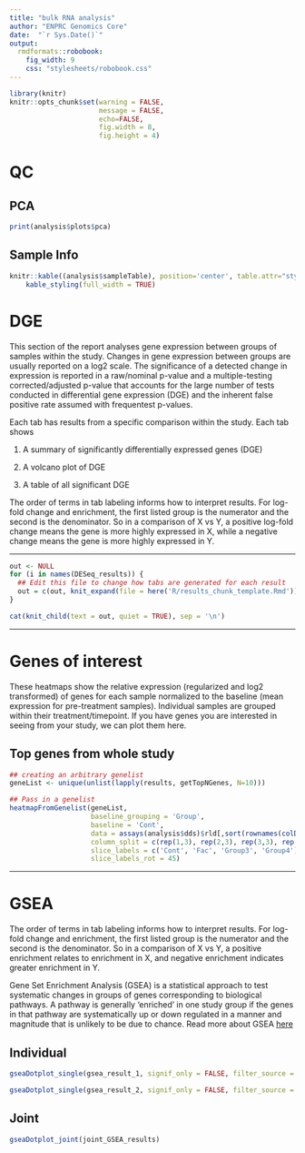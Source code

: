 ```yaml
---
title: "bulk RNA analysis"
author: "ENPRC Genomics Core"
date:  "`r Sys.Date()`"
output: 
  rmdformats::robobook:
    fig_width: 9
    css: "stylesheets/robobook.css"
---
```


```r
library(knitr)
knitr::opts_chunk$set(warning = FALSE,
                      message = FALSE, 
                      echo=FALSE, 
                      fig.width = 8, 
                      fig.height = 4)
```

# QC {.tabset}

<!-- QC images can be accessed from the analysis$plots slot -->

## PCA

```r
print(analysis$plots$pca)
```

## Sample Info

```r
knitr::kable((analysis$sampleTable), position='center', table.attr="style='width:100%;'", format='html') %>%
    kable_styling(full_width = TRUE)
```

# DGE {.tabset}

This section of the report analyses gene expression between groups of samples within the study. Changes in gene expression between groups are usually reported on a log2 scale. The significance of a detected change in expression is reported in a raw/nominal p-value and a multiple-testing corrected/adjusted p-value that accounts for the large number of tests conducted in differential gene expression (DGE) and the inherent false positive rate assumed with frequentest p-values.

Each tab has results from a specific comparison within the study. Each tab shows 

1. A summary of significantly differentially expressed genes (DGE)

2. A volcano plot of DGE

3. A table of all significant DGE

The order of terms in tab labeling informs how to interpret results. For log-fold change and enrichment, the first listed group is the numerator and the second is the denominator. So in a comparison of X vs Y, a positive log-fold change means the gene is more highly expressed in X, while a negative change means the gene is more highly expressed in Y. 

***

```r
out <- NULL
for (i in names(DESeq_results)) {
  ## Edit this file to change how tabs are generated for each result
  out = c(out, knit_expand(file = here('R/results_chunk_template.Rmd')))
}

cat(knit_child(text = out, quiet = TRUE), sep = '\n')
```

***

# Genes of interest {.tabset}

These heatmaps show the relative expression (regularized and log2 transformed) of genes for each sample normalized to the baseline (mean expression for pre-treatment samples). Individual samples are grouped within their treatment/timepoint. If you have genes you are interested in seeing from your study, we can plot them here.

## Top genes from whole study

```r
## creating an arbitrary genelist
geneList <- unique(unlist(lapply(results, getTopNGenes, N=10)))

## Pass in a genelist
heatmapFromGenelist(geneList,
                    baseline_grouping = 'Group',
                    baseline = 'Cont',
                    data = assays(analysis$dds)$rld[,sort(rownames(colData(analysis$dds)))],
                    column_split = c(rep(1,3), rep(2,3), rep(3,3), rep(4,3)),
                    slice_labels = c('Cont', 'Fac', 'Group3', 'Group4'),
                    slice_labels_rot = 45)
```

***

# GSEA

The order of terms in tab labeling informs how to interpret results. For log-fold change and enrichment, the first listed group is the numerator and the second is the denominator. So in a comparison of X vs Y, a positive enrichment relates to enrichment in X, and negative enrichment indicates greater enrichment in Y. 

Gene Set Enrichment Analysis (GSEA) is a statistical approach to test systematic changes in groups of genes corresponding to biological pathways. A pathway is generally 'enriched' in one study group if the genes in that pathway are systematically up or down regulated in a manner and magnitude that is unlikely to be due to chance. Read more about GSEA [here](https://www.gsea-msigdb.org/gsea/index.jsp)

## Individual

```r
gseaDotplot_single(gsea_result_1, signif_only = FALSE, filter_source = 'REACTOME')
```

```r
gseaDotplot_single(gsea_result_2, signif_only = FALSE, filter_source = 'REACTOME')
```

## Joint

```r
gseaDotplot_joint(joint_GSEA_results)
```
